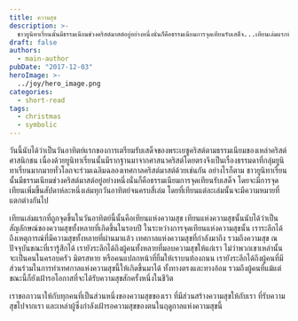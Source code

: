 ```yaml
---
title: ความสุข
description: >-
  ชาวยูนิทาเรี่ยนนั้นมีธรรมเนียมช่วงคริสต์มาสต์อยู่อย่างหนึ่งนั่นก็คือธรรมเนียมการจุดเทียนรับเสด็จ...เทียนเล่มแรกที่ถูกจุดขึ้นในวันอาทิตย์นี้นั้นคือเทียนแห่งความสุข
draft: false
authors:
  - main-author
pubDate: "2017-12-03"
heroImage: >-
  ../joy/hero_image.png
categories:
  - short-read
tags:
  - christmas
  - symbolic
---
```


วันนี้นับได้ว่าเป็นวันอาทิตย์แรกของการเตรียมรับเสด็จของพระเยซูคริสต์ตามธรรมเนียมของเหล่าคริสต์ศาสนิกชน เนื่องด้วยยูนิทาเรี่ยนนั้นมีรากฐานมาจากศาสนาคริสต์โดยตรงจึงเป็นเรื่องธรรมดาที่กลุ่มยูนิทาเรี่ยนมากมายทั่วโลกจะร่วมเฉลิมฉลองเทศกาลคริสต์มาสต์ด้วยเช่นกัน อย่างไรก็ตาม ชาวยูนิทาเรี่ยนนั้นมีธรรมเนียมช่วงคริสต์มาสต์อยู่อย่างหนึ่งนั่นก็คือธรรมเนียมการจุดเทียนรับเสด็จ โดยจะมีการจุดเทียนเพิ่มขึ้นสัปดาห์ละหนึ่งเล่มทุกวันอาทิตย์จนครบสี่เล่ม โดยที่เทียนแต่ละเล่มนั้นจะมีความหมายที่แตกต่างกันไป

เทียนเล่มแรกที่ถูกจุดขึ้นในวันอาทิตย์นี้นั้นคือเทียนแห่งความสุข เทียนแห่งความสุขนั้นนับได้ว่าเป็นสัญลักษณ์ของความสุขทั้งหลายที่เกิดขึ้นในรอบปี ในระหว่างการจุดเทียนแห่งความสุขนั้น เราระลึกได้ถึงเหตุการณ์ที่มีความสุขทั้งหลายที่ผ่านมาแล้ว เทศกาลแห่งความสุขที่กำลังมาถึง รวมถึงความสุข ณ ปัจจุบันขณะที่เรารู้สึกได้ เรายังระลึกได้ถึงผู้คนทั้งหลายที่มอบความสุขให้แก่เรา ไม่ว่าพวกเขาเหล่านั้นจะเป็นคนในครอบครัว มิตรสหาย หรือคนแปลกหน้าที่ยิ้มให้เราบนท้องถนน เรายังระลึกได้ถึงผู้คนที่มีส่วนร่วมในการทำเทศกาลแห่งความสุขนี้ให้เกิดขึ้นมาได้ ทั้งทางตรงและทางอ้อม รวมถึงผู้คนที่แม้แต่ขณะนี้ก็ยังเฝ้ารอโอกาสที่จะได้รับความสุขสักครั้งหนึ่งในชีวิต

เราขอภาวนาให้กับทุกคนที่เป็นส่วนหนึ่งของความสุขของเรา ที่มีส่วนสร้างความสุขให้กับเรา ที่รับความสุขไปจากเรา และเหล่าผู้ซึ่งกำลังเฝ้ารอความสุขของตนในฤดูกาลแห่งความสุขนี้